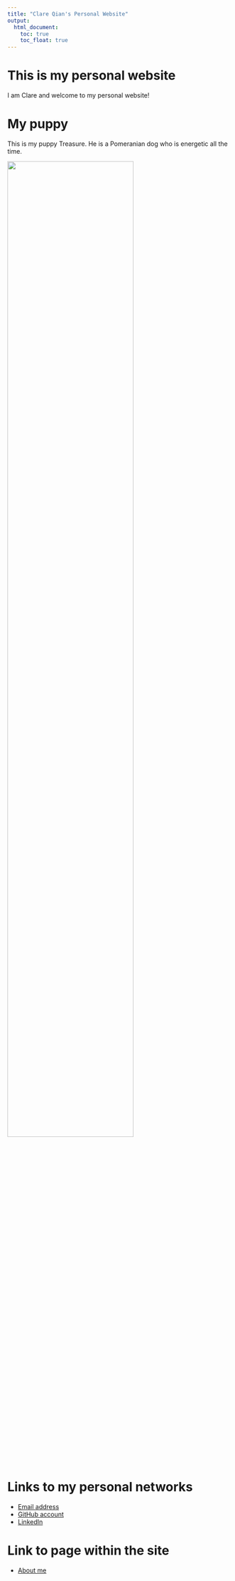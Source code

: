 ```yaml
---
title: "Clare Qian's Personal Website"
output: 
  html_document:
    toc: true
    toc_float: true
---
```


# This is my personal website

I am Clare and welcome to my personal website!


# My puppy

This is my puppy Treasure. He is a Pomeranian dog who is energetic all the time.

<img src="image/puppy.jpg" style="width:75%">


# Links to my personal networks

* [Email address](mailto:<xq2197@cumc.columbia.edu>)
* [GitHub account](https://github.com/qqqqqxxxxxx)
* [LinkedIn](http://www.linkedin.com/in/clare-qian-516955149/)


# Link to page within the site

* [About me](about.html)
